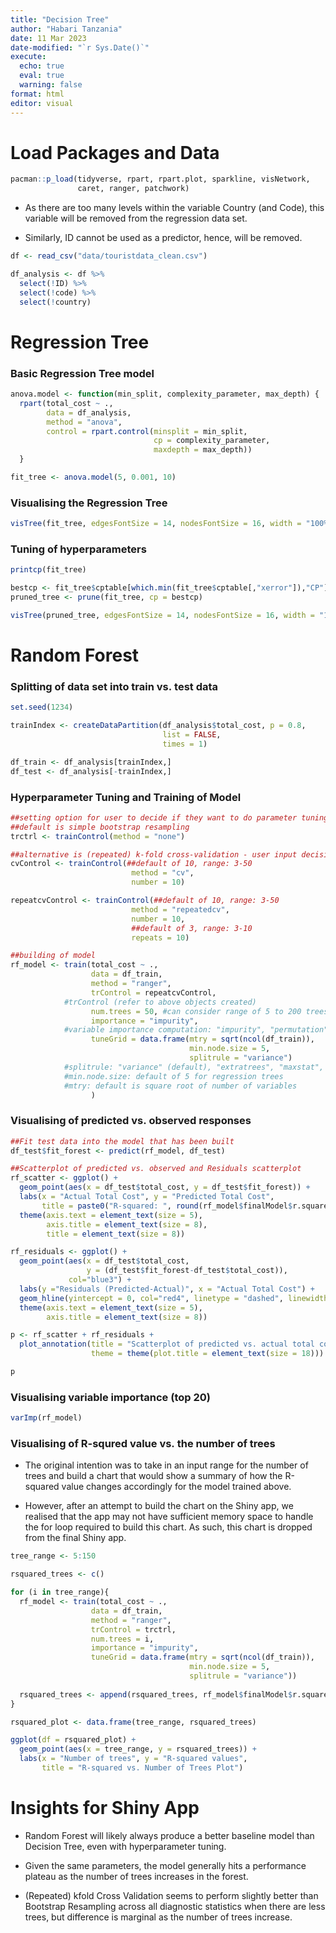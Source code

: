 ```yaml
---
title: "Decision Tree"
author: "Habari Tanzania"
date: 11 Mar 2023
date-modified: "`r Sys.Date()`"
execute: 
  echo: true
  eval: true
  warning: false
format: html
editor: visual
---
```


# Load Packages and Data

```r
pacman::p_load(tidyverse, rpart, rpart.plot, sparkline, visNetwork, 
               caret, ranger, patchwork)
```

-   As there are too many levels within the variable Country (and Code), this variable will be removed from the regression data set.

-   Similarly, ID cannot be used as a predictor, hence, will be removed.

```r
df <- read_csv("data/touristdata_clean.csv")

df_analysis <- df %>% 
  select(!ID) %>% 
  select(!code) %>% 
  select(!country)
```

# Regression Tree

### Basic Regression Tree model

```r
anova.model <- function(min_split, complexity_parameter, max_depth) {
  rpart(total_cost ~ ., 
        data = df_analysis, 
        method = "anova", 
        control = rpart.control(minsplit = min_split, 
                                cp = complexity_parameter, 
                                maxdepth = max_depth))
  }

fit_tree <- anova.model(5, 0.001, 10)
```

### Visualising the Regression Tree

```r
visTree(fit_tree, edgesFontSize = 14, nodesFontSize = 16, width = "100%")

```

### Tuning of hyperparameters

```r
printcp(fit_tree)
```

```r
bestcp <- fit_tree$cptable[which.min(fit_tree$cptable[,"xerror"]),"CP"]
pruned_tree <- prune(fit_tree, cp = bestcp)

visTree(pruned_tree, edgesFontSize = 14, nodesFontSize = 16, width = "100%")
```

# Random Forest

### Splitting of data set into train vs. test data

```r
set.seed(1234)

trainIndex <- createDataPartition(df_analysis$total_cost, p = 0.8, 
                                  list = FALSE, 
                                  times = 1)

df_train <- df_analysis[trainIndex,]
df_test <- df_analysis[-trainIndex,]
```

### Hyperparameter Tuning and Training of Model

```r
##setting option for user to decide if they want to do parameter tuning
##default is simple bootstrap resampling
trctrl <- trainControl(method = "none")

##alternative is (repeated) k-fold cross-validation - user input decision on the value of k and the number of repeats
cvControl <- trainControl(##default of 10, range: 3-50
                           method = "cv",
                           number = 10)

repeatcvControl <- trainControl(##default of 10, range: 3-50
                           method = "repeatedcv",
                           number = 10,
                           ##default of 3, range: 3-10
                           repeats = 10)

##building of model
rf_model <- train(total_cost ~ ., 
                  data = df_train,
                  method = "ranger", 
                  trControl = repeatcvControl, 
            #trControl (refer to above objects created)
                  num.trees = 50, #can consider range of 5 to 200 trees
                  importance = "impurity", 
            #variable importance computation: "impurity", "permutation"
                  tuneGrid = data.frame(mtry = sqrt(ncol(df_train)),
                                        min.node.size = 5,
                                        splitrule = "variance") 
            #splitrule: "variance" (default), "extratrees", "maxstat", "beta"
            #min.node.size: default of 5 for regression trees
            #mtry: default is square root of number of variables
                  ) 
```

### Visualising of predicted vs. observed responses

```r
##Fit test data into the model that has been built
df_test$fit_forest <- predict(rf_model, df_test)

##Scatterplot of predicted vs. observed and Residuals scatterplot
rf_scatter <- ggplot() + 
  geom_point(aes(x = df_test$total_cost, y = df_test$fit_forest)) +
  labs(x = "Actual Total Cost", y = "Predicted Total Cost",
       title = paste0("R-squared: ", round(rf_model$finalModel$r.squared, digits=2))) + 
  theme(axis.text = element_text(size = 5),
        axis.title = element_text(size = 8),
        title = element_text(size = 8))

rf_residuals <- ggplot() + 
  geom_point(aes(x = df_test$total_cost, 
                 y = (df_test$fit_forest-df_test$total_cost)),
             col="blue3") +
  labs(y ="Residuals (Predicted-Actual)", x = "Actual Total Cost") + 
  geom_hline(yintercept = 0, col="red4", linetype = "dashed", linewidth = 0.5) + 
  theme(axis.text = element_text(size = 5),
        axis.title = element_text(size = 8))

p <- rf_scatter + rf_residuals + 
  plot_annotation(title = "Scatterplot of predicted vs. actual total cost", 
                  theme = theme(plot.title = element_text(size = 18)))

p
```

### Visualising variable importance (top 20)

```r
varImp(rf_model)
```

### Visualising of R-squred value vs. the number of trees

-   The original intention was to take in an input range for the number of trees and build a chart that would show a summary of how the R-squared value changes accordingly for the model trained above.

-   However, after an attempt to build the chart on the Shiny app, we realised that the app may not have sufficient memory space to handle the for loop required to build this chart. As such, this chart is dropped from the final Shiny app.

```r
tree_range <- 5:150

rsquared_trees <- c()

for (i in tree_range){
  rf_model <- train(total_cost ~ ., 
                  data = df_train,
                  method = "ranger", 
                  trControl = trctrl, 
                  num.trees = i,
                  importance = "impurity", 
                  tuneGrid = data.frame(mtry = sqrt(ncol(df_train)),
                                        min.node.size = 5,
                                        splitrule = "variance"))
  
  rsquared_trees <- append(rsquared_trees, rf_model$finalModel$r.squared)
}

rsquared_plot <- data.frame(tree_range, rsquared_trees)

ggplot(df = rsquared_plot) + 
  geom_point(aes(x = tree_range, y = rsquared_trees)) + 
  labs(x = "Number of trees", y = "R-squared values", 
       title = "R-squared vs. Number of Trees Plot")
```

# Insights for Shiny App

-   Random Forest will likely always produce a better baseline model than Decision Tree, even with hyperparameter tuning.

-   Given the same parameters, the model generally hits a performance plateau as the number of trees increases in the forest.

-   (Repeated) kfold Cross Validation seems to perform slightly better than Bootstrap Resampling across all diagnostic statistics when there are less trees, but difference is marginal as the number of trees increase.
